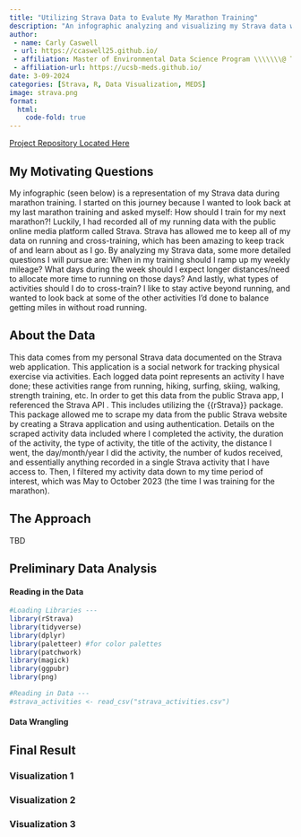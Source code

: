 ```yaml
---
title: "Utilizing Strava Data to Evalute My Marathon Training"
description: "An infographic analyzing and visualizing my Strava data when marathon training in 2023."
author:
 - name: Carly Caswell
 - url: https://ccaswell25.github.io/
 - affiliation: Master of Environmental Data Science Program \\\\\\\@ The Bren School (UCSB) & The National Center for Ecological Analysis & Synthesis
 - affiliation-url: https://ucsb-meds.github.io/
date: 3-09-2024
categories: [Strava, R, Data Visualization, MEDS] 
image: strava.png
format:
  html: 
    code-fold: true
--- 
```


[Project Repository Located Here](https://github.com/ccaswell25/Caswell-eds240-HW4)

## My Motivating Questions

My infographic (seen below) is a representation of my Strava data during marathon training. I started on this journey because I wanted to look back at my last marathon training and asked myself: How should I train for my next marathon?! Luckily, I had recorded all of my running data with the public online media platform called Strava. Strava has allowed me to keep all of my data on running and cross-training, which has been amazing to keep track of and learn about as I go. By analyzing my Strava data, some more detailed questions I will pursue are: When in my training should I ramp up my weekly mileage? What days during the week should I expect longer distances/need to allocate more time to running on those days? And lastly, what types of activities should I do to cross-train? I like to stay active beyond running, and wanted to look back at some of the other activities I’d done to balance getting miles in without road running. 

## About the Data

This data comes from my personal Strava data documented on the Strava web application. This application is a social network for tracking physical exercise via activities. Each logged data point represents an activity I have done; these activities range from running, hiking, surfing, skiing, walking, strength training, etc. In order to get this data from the public Strava app, I referenced the Strava API . This includes utilizing the {{rStrava}} package. This package allowed me to scrape my data from the public Strava website by creating a Strava application and using authentication. Details on the scraped activity data included where I completed the activity, the duration of the activity, the type of activity, the title of the activity, the distance I went, the day/month/year I did the activity, the number of kudos received, and essentially anything recorded in a single Strava activity that I have access to. Then, I filtered my activity data down to my time period of interest, which was May to October 2023 (the time I was training for the marathon). 

## The Approach

TBD

## Preliminary Data Analysis

#### Reading in the Data

```r
#Loading Libraries ---
library(rStrava)
library(tidyverse)
library(dplyr)
library(paletteer) #for color palettes
library(patchwork)
library(magick)
library(ggpubr)
library(png)
```

```r
#Reading in Data ---
#strava_activities <- read_csv("strava_activities.csv")
```


#### Data Wrangling

## Final Result

### Visualization 1

### Visualization 2 

### Visualization 3


